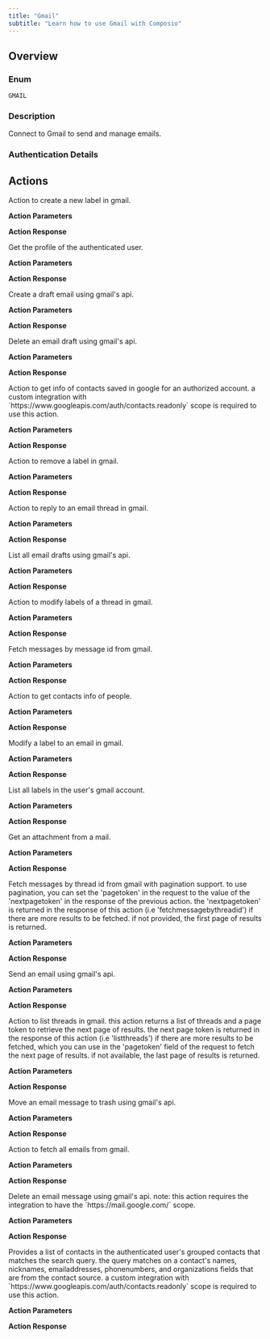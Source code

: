 ```yaml
---
title: "Gmail"
subtitle: "Learn how to use Gmail with Composio"
---
```



## Overview

### Enum
`GMAIL`

### Description
Connect to Gmail to send and manage emails.

### Authentication Details

<Accordion title="OAUTH2">
<ParamField path="client_id" type="string" required={true}>
</ParamField>

<ParamField path="client_secret" type="string" required={true}>
</ParamField>

<ParamField path="oauth_redirect_uri" type="string" default="https://backend.composio.dev/api/v1/auth-apps/add">
</ParamField>

<ParamField path="scopes" type="string" default="https://www.googleapis.com/auth/gmail.modify,https://www.googleapis.com/auth/userinfo.profile">
</ParamField>

</Accordion>


<Accordion title="BEARER_TOKEN">
<ParamField path="token" type="string" required={true}>
</ParamField>

</Accordion>


## Actions

<AccordionGroup>
<Accordion title="GMAIL_CREATE_LABEL">
Action to create a new label in gmail.

**Action Parameters**

<ParamField path="user_id" type="string" default="me">
</ParamField>

<ParamField path="label_name" type="string" required={true}>
</ParamField>

<ParamField path="label_list_visibility" type="string" default="labelShow">
</ParamField>

<ParamField path="message_list_visibility" type="string" default="show">
</ParamField>


**Action Response**

<ParamField path="data" type="object">
</ParamField>

<ParamField path="successful" type="boolean">
</ParamField>

<ParamField path="error" type="">
</ParamField>

</Accordion>

<Accordion title="GMAIL_GET_PROFILE">
Get the profile of the authenticated user.

**Action Parameters**

<ParamField path="user_id" type="string" default="me">
</ParamField>


**Action Response**

<ParamField path="data" type="object">
</ParamField>

<ParamField path="successful" type="boolean">
</ParamField>

<ParamField path="error" type="">
</ParamField>

</Accordion>

<Accordion title="GMAIL_CREATE_EMAIL_DRAFT">
Create a draft email using gmail's api.

**Action Parameters**

<ParamField path="user_id" type="string" default="me">
</ParamField>

<ParamField path="recipient_email" type="string" required={true}>
</ParamField>

<ParamField path="extra_recipients" type="array">
</ParamField>

<ParamField path="cc" type="array">
</ParamField>

<ParamField path="bcc" type="array">
</ParamField>

<ParamField path="subject" type="string" required={true}>
</ParamField>

<ParamField path="body" type="string" required={true}>
</ParamField>

<ParamField path="is_html" type="boolean">
</ParamField>

<ParamField path="attachment" type="object">
</ParamField>

<ParamField path="thread_id" type="string">
</ParamField>


**Action Response**

<ParamField path="data" type="object">
</ParamField>

<ParamField path="successful" type="boolean">
</ParamField>

<ParamField path="error" type="">
</ParamField>

</Accordion>

<Accordion title="GMAIL_DELETE_DRAFT">
Delete an email draft using gmail's api.

**Action Parameters**

<ParamField path="user_id" type="string" default="me">
</ParamField>

<ParamField path="draft_id" type="string" required={true}>
</ParamField>


**Action Response**

<ParamField path="data" type="object">
</ParamField>

<ParamField path="successful" type="boolean">
</ParamField>

<ParamField path="error" type="">
</ParamField>

</Accordion>

<Accordion title="GMAIL_GET_CONTACTS">
Action to get info of contacts saved in google for an authorized account. a custom integration with `https://www.googleapis.com/auth/contacts.readonly` scope is required to use this action.

**Action Parameters**

<ParamField path="resource_name" type="string" default="people/me">
</ParamField>

<ParamField path="person_fields" type="string" default="emailAddresses,names,birthdays,genders">
</ParamField>

<ParamField path="page_token" type="string">
</ParamField>


**Action Response**

<ParamField path="data" type="object">
</ParamField>

<ParamField path="successful" type="boolean">
</ParamField>

<ParamField path="error" type="">
</ParamField>

</Accordion>

<Accordion title="GMAIL_REMOVE_LABEL">
Action to remove a label in gmail.

**Action Parameters**

<ParamField path="user_id" type="string" default="me">
</ParamField>

<ParamField path="label_id" type="string" required={true}>
</ParamField>


**Action Response**

<ParamField path="data" type="object">
</ParamField>

<ParamField path="successful" type="boolean">
</ParamField>

<ParamField path="error" type="">
</ParamField>

</Accordion>

<Accordion title="GMAIL_REPLY_TO_THREAD">
Action to reply to an email thread in gmail.

**Action Parameters**

<ParamField path="user_id" type="string" default="me">
</ParamField>

<ParamField path="thread_id" type="string" required={true}>
</ParamField>

<ParamField path="message_body" type="string" required={true}>
</ParamField>

<ParamField path="recipient_email" type="string" required={true}>
</ParamField>

<ParamField path="extra_recipients" type="array">
</ParamField>

<ParamField path="cc" type="array">
</ParamField>

<ParamField path="bcc" type="array">
</ParamField>

<ParamField path="is_html" type="boolean">
</ParamField>


**Action Response**

<ParamField path="data" type="object">
</ParamField>

<ParamField path="successful" type="boolean">
</ParamField>

<ParamField path="error" type="">
</ParamField>

</Accordion>

<Accordion title="GMAIL_LIST_DRAFTS">
List all email drafts using gmail's api.

**Action Parameters**

<ParamField path="user_id" type="string" default="me">
</ParamField>

<ParamField path="max_results" type="integer" default="1">
</ParamField>

<ParamField path="page_token" type="string">
</ParamField>


**Action Response**

<ParamField path="data" type="object">
</ParamField>

<ParamField path="successful" type="boolean">
</ParamField>

<ParamField path="error" type="">
</ParamField>

</Accordion>

<Accordion title="GMAIL_MODIFY_THREAD_LABELS">
Action to modify labels of a thread in gmail.

**Action Parameters**

<ParamField path="user_id" type="string" default="me">
</ParamField>

<ParamField path="thread_id" type="string" required={true}>
</ParamField>

<ParamField path="remove_label_ids" type="array">
</ParamField>

<ParamField path="add_label_ids" type="array">
</ParamField>


**Action Response**

<ParamField path="data" type="object">
</ParamField>

<ParamField path="successful" type="boolean">
</ParamField>

<ParamField path="error" type="">
</ParamField>

</Accordion>

<Accordion title="GMAIL_FETCH_MESSAGE_BY_MESSAGE_ID">
Fetch messages by message id from gmail.

**Action Parameters**

<ParamField path="user_id" type="string" default="me">
</ParamField>

<ParamField path="message_id" type="string" required={true}>
</ParamField>

<ParamField path="format" type="string" default="full">
</ParamField>


**Action Response**

<ParamField path="data" type="object">
</ParamField>

<ParamField path="successful" type="boolean">
</ParamField>

<ParamField path="error" type="">
</ParamField>

</Accordion>

<Accordion title="GMAIL_GET_PEOPLE">
Action to get contacts info of people.

**Action Parameters**

<ParamField path="resource_name" type="string" default="people/me">
</ParamField>

<ParamField path="person_fields" type="string" default="emailAddresses,names,birthdays,genders">
</ParamField>


**Action Response**

<ParamField path="data" type="object">
</ParamField>

<ParamField path="successful" type="boolean">
</ParamField>

<ParamField path="error" type="">
</ParamField>

</Accordion>

<Accordion title="GMAIL_ADD_LABEL_TO_EMAIL">
Modify a label to an email in gmail.

**Action Parameters**

<ParamField path="user_id" type="string" default="me">
</ParamField>

<ParamField path="message_id" type="string" required={true}>
</ParamField>

<ParamField path="add_label_ids" type="array">
</ParamField>

<ParamField path="remove_label_ids" type="array">
</ParamField>


**Action Response**

<ParamField path="data" type="object">
</ParamField>

<ParamField path="successful" type="boolean">
</ParamField>

<ParamField path="error" type="">
</ParamField>

</Accordion>

<Accordion title="GMAIL_LIST_LABELS">
List all labels in the user's gmail account.

**Action Parameters**

<ParamField path="user_id" type="string" default="me">
</ParamField>


**Action Response**

<ParamField path="data" type="object">
</ParamField>

<ParamField path="successful" type="boolean">
</ParamField>

<ParamField path="error" type="">
</ParamField>

</Accordion>

<Accordion title="GMAIL_GET_ATTACHMENT">
Get an attachment from a mail.

**Action Parameters**

<ParamField path="user_id" type="string" default="me">
</ParamField>

<ParamField path="message_id" type="string" required={true}>
</ParamField>

<ParamField path="attachment_id" type="string" required={true}>
</ParamField>

<ParamField path="file_name" type="string" required={true}>
</ParamField>


**Action Response**

<ParamField path="data" type="object">
</ParamField>

<ParamField path="successful" type="boolean">
</ParamField>

<ParamField path="error" type="">
</ParamField>

</Accordion>

<Accordion title="GMAIL_FETCH_MESSAGE_BY_THREAD_ID">
Fetch messages by thread id from gmail with pagination support. to use pagination, you can set the 'pagetoken' in the request to the value of the 'nextpagetoken' in the response of the previous action. the 'nextpagetoken' is returned in the response of this action (i.e 'fetchmessagebythreadid') if there are more results to be fetched. if not provided, the first page of results is returned.

**Action Parameters**

<ParamField path="user_id" type="string" default="me">
</ParamField>

<ParamField path="thread_id" type="string" required={true}>
</ParamField>

<ParamField path="page_token" type="string">
</ParamField>


**Action Response**

<ParamField path="data" type="object">
</ParamField>

<ParamField path="successful" type="boolean">
</ParamField>

<ParamField path="error" type="">
</ParamField>

</Accordion>

<Accordion title="GMAIL_SEND_EMAIL">
Send an email using gmail's api.

**Action Parameters**

<ParamField path="user_id" type="string" default="me">
</ParamField>

<ParamField path="recipient_email" type="string" required={true}>
</ParamField>

<ParamField path="extra_recipients" type="array">
</ParamField>

<ParamField path="cc" type="array">
</ParamField>

<ParamField path="bcc" type="array">
</ParamField>

<ParamField path="subject" type="string">
</ParamField>

<ParamField path="body" type="string" required={true}>
</ParamField>

<ParamField path="is_html" type="boolean">
</ParamField>

<ParamField path="attachment" type="object">
</ParamField>


**Action Response**

<ParamField path="data" type="object">
</ParamField>

<ParamField path="successful" type="boolean">
</ParamField>

<ParamField path="error" type="">
</ParamField>

</Accordion>

<Accordion title="GMAIL_LIST_THREADS">
Action to list threads in gmail. this action returns a list of threads and a page token to retrieve the next page of results. the next page token is returned in the response of this action (i.e 'listthreads') if there are more results to be fetched, which you can use in the 'pagetoken' field of the request to fetch the next page of results. if not available, the last page of results is returned.

**Action Parameters**

<ParamField path="user_id" type="string" default="me">
</ParamField>

<ParamField path="max_results" type="integer" default="10">
</ParamField>

<ParamField path="page_token" type="string">
</ParamField>

<ParamField path="query" type="string">
</ParamField>


**Action Response**

<ParamField path="data" type="object">
</ParamField>

<ParamField path="successful" type="boolean">
</ParamField>

<ParamField path="error" type="">
</ParamField>

</Accordion>

<Accordion title="GMAIL_MOVE_TO_TRASH">
Move an email message to trash using gmail's api.

**Action Parameters**

<ParamField path="user_id" type="string" default="me">
</ParamField>

<ParamField path="message_id" type="string" required={true}>
</ParamField>


**Action Response**

<ParamField path="data" type="object">
</ParamField>

<ParamField path="successful" type="boolean">
</ParamField>

<ParamField path="error" type="">
</ParamField>

</Accordion>

<Accordion title="GMAIL_FETCH_EMAILS">
Action to fetch all emails from gmail.

**Action Parameters**

<ParamField path="user_id" type="string" default="me">
</ParamField>

<ParamField path="max_results" type="integer" default="1">
</ParamField>

<ParamField path="label_ids" type="array">
</ParamField>

<ParamField path="page_token" type="string">
</ParamField>

<ParamField path="query" type="string">
</ParamField>

<ParamField path="include_spam_trash" type="boolean">
</ParamField>

<ParamField path="include_payload" type="boolean" default="True">
</ParamField>


**Action Response**

<ParamField path="data" type="object">
</ParamField>

<ParamField path="successful" type="boolean">
</ParamField>

<ParamField path="error" type="">
</ParamField>

</Accordion>

<Accordion title="GMAIL_DELETE_MESSAGE">
Delete an email message using gmail's api. note: this action requires the integration to have the `https://mail.google.com/` scope.

**Action Parameters**

<ParamField path="user_id" type="string" default="me">
</ParamField>

<ParamField path="message_id" type="string" required={true}>
</ParamField>


**Action Response**

<ParamField path="data" type="object">
</ParamField>

<ParamField path="successful" type="boolean">
</ParamField>

<ParamField path="error" type="">
</ParamField>

</Accordion>

<Accordion title="GMAIL_SEARCH_PEOPLE">
Provides a list of contacts in the authenticated user's grouped contacts that matches the search query. the query matches on a contact's names, nicknames, emailaddresses, phonenumbers, and organizations fields that are from the contact source. a custom integration with `https://www.googleapis.com/auth/contacts.readonly` scope is required to use this action.

**Action Parameters**

<ParamField path="query" type="string" required={true}>
</ParamField>

<ParamField path="person_fields" type="string" default="emailAddresses,names,birthdays,genders">
</ParamField>


**Action Response**

<ParamField path="data" type="object">
</ParamField>

<ParamField path="successful" type="boolean">
</ParamField>

<ParamField path="error" type="">
</ParamField>

</Accordion>

</AccordionGroup>
